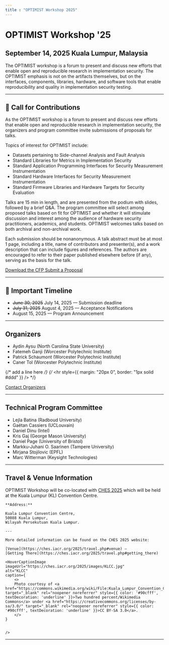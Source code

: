 ```yaml
---
title : "OPTIMIST Workshop 2025"
---
```


# OPTIMIST Workshop '25
## September 14, 2025 Kuala Lumpur, Malaysia

The OPTIMIST workshop is a forum to present and discuss new efforts that enable open and  reproducible research in implementation security. The OPTIMIST emphasis is not on the artifacts  themselves, but on the interfaces, components, libraries, hardware, and software tools that enable  reproducibility and quality in implementation security testing. 

---

## 📢 Call for Contributions

<p>As the OPTIMIST workshop is a forum to present and discuss new efforts that enable open and reproducible research in implementation security, the organizers and program committee invite submissions of proposals for talks. </p> 

Topics of interest for OPTIMIST include:

<ul>
<li>Datasets pertaining to Side-channel Analysis and Fault Analysis</li>
<li>Standard Libraries for Metrics in Implementation Security</li>
<li>Standard Application Programming Interfaces for Security Measurement Instrumentation</li>
<li>Standard Hardware Interfaces for Security Measurement Instrumentation</li>
<li>Standard Firmware Libraries and Hardware Targets for Security Evaluation</li>
</ul>
<p>Talks are 15 min in length, and are presented from the podium with slides, followed by a brief Q&A. The program committee will select among proposed talks based on fit for OPTIMIST and whether it will stimulate discussion and interest among the audience of hardware security practitioners, academics, and students. OPTIMIST welcomes talks based on both archival and non-archival work.</p>

<p>Each submission should be nonanonymous. A talk abstract must be at most 1 page, including a title, name of contributors and presenter(s), and a work description that can include figures and references. The authors are encouraged to refer to their paper published elsewhere before (if any), serving as the basis for the talk.</p>

<div style={{ display: "flex", gap: "10px", marginTop: "20px",  alignItems: "center"}}>
  <a href="/pdf/ches25-cfp.pdf"
     className="button button--secondary"
     style={{
       display: "inline-flex", alignItems: "center", justifyContent: "center", paddingTop: "13px", paddingBottom: "0px"
     }}>
    Download the CFP
  </a>
    <a href="https://easychair.org/conferences/?conf=optimist2025"
     className="button button--primary"
     style={{
       display: "inline-flex", alignItems: "center", justifyContent: "center", paddingTop: "13px", paddingBottom: "0px"
     }}>
    Submit a Proposal
  </a>
</div>

---

## 📅 Important Timeline
- ~~June 30, 2025~~ July 14, 2025 — Submission deadline
- ~~July 31, 2025~~ August 4, 2025 — Acceptance Notifications
- August 15, 2025 — Program Announcement

---

## Organizers
- Aydin Aysu (North Carolina State University)
- Fatemeh Ganji (Worcester Polytechnic Institute)
- Patrick Schaumont (Worcester Polytechnic Institute)
- Caner Tol (Worcester Polytechnic Institute)

{/* add a line here */}
{/* <hr style={{ margin: "20px 0", border: "1px solid #ddd" }} />        */}

<div style={{ display: "flex", gap: "10px", marginTop: "20px",  alignItems: "center"}}>
  <a href="/contact"
     className="button button--secondary"
     style={{
       display: "inline-flex", alignItems: "center", justifyContent: "center", paddingTop: "13px", paddingBottom: "0px"
     }}>
    Contact Organizers
  </a>
</div>

---
## Technical Program Committee 
- Lejla Batina (Radboud University)
- Gaëtan Cassiers (UCLouvain)
- Daniel Dinu (Intel)
- Kris Gaj (George Mason University)
- Daniel Page (University of Bristol)
- Markku-Juhani O. Saarinen (Tampere University)
- Mirjana Stojilovic (EPFL)
- Marc Witterman (Keysight Technologies)

---
## Travel & Venue Information

<div style={{ display: 'flex', flexWrap: 'wrap', alignItems: 'flex-start' }}>
  <div style={{ flex: 1, minWidth: '250px' }}>
    OPTIMIST Workshop will be co-located with <a href="https://ches.iacr.org/2025" target="_blank" rel="noopener noreferrer">CHES 2025</a> which will be held at the Kuala Lumpur (KL) Convention Centre.

    **Address:**

    Kuala Lumpur Convention Centre,  
    50088 Kuala Lumpur,  
    Wilayah Persekutuan Kuala Lumpur.

    ---

    More detailed information can be found on the CHES 2025 website:

    [Venue](https://ches.iacr.org/2025/travel.php#venue) — 
    [Getting There](https://ches.iacr.org/2025/travel.php#getting_there)
  </div>

    <HoverCaptionImage 
    imageUrl="https://ches.iacr.org/2025/images/KLCC.jpg" 
    alt="KLCC" 
    caption={
        <>
        Photo courtesy of <a href="https://commons.wikimedia.org/wiki/File:Kuala_Lumpur_Convention_Centre_(street_entrance),_Kuala_Lumpur.jpg" target="_blank" rel="noopener noreferrer" style={{ color: '#90cfff', textDecoration: 'underline' }}>Two hundred percent/Wikimedia Commons</a> under <a href="https://creativecommons.org/licenses/by-sa/3.0/" target="_blank" rel="noopener noreferrer" style={{ color: '#90cfff', textDecoration: 'underline' }}>CC BY-SA 3.0</a>.
        </>
    }
    
    
    />



</div>

---
